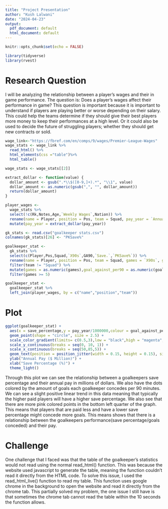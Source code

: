 ---
title: "Project Presentation"
author: "Kush Lalwani"
date: "2024-04-23"
output:
  pdf_document: default
  html_document: default
---

```{r setup, include=FALSE}
knitr::opts_chunk$set(echo = FALSE)
```

```{r,warning=FALSE}
library(tidyverse)
library(rvest)
```
# Research Question
I will be analyzing the relationship between a player's wages and their in game performance. The question is: Does a player's wages affect their performance in game? 
This question is important because it is important to understand if players are playing better or worse depending on their salary. This could help the teams determine if they should give their best players more money to keep their performances at a high level. Or it could also be used to decide the future of struggling players; whether they should get new contracts or sold. 
```{r}
wage_link<-"https://fbref.com/en/comps/9/wages/Premier-League-Wages"
wage_stats <- wage_link %>%
  read_html() %>%
  html_elements(css ="table")%>%
  html_table()

wage_stats <- wage_stats[[2]]

extract_dollar <- function(value) {
  dollar_amount <- gsub(".*\\$([0-9,]+).*", "\\1", value)
  dollar_amount <- as.numeric(gsub(",", "", dollar_amount))
  return(dollar_amount)
}

player_wages <- 
  wage_stats %>% 
  select(!c(Rk,Notes,Age,`Weekly Wages`,Nation)) %>%
  rename(name = Player, position = Pos, team = Squad, pay_year = `Annual Wages`) %>%
  mutate(pay_year = extract_dollar(pay_year))

gk_stats <- read.csv("goalkeeper stats.csv")
colnames(gk_stats)[26] <- "PKSave%"

goalkeeper_stat <- 
  gk_stats %>%
  select(c(Player,Pos,Squad,`X90s`,GA90,`Save.`,`PKSave%`)) %>%
  rename(name = Player, position = Pos, team = Squad, games = `X90s`, goal_against_per90 = GA90, save_percentage = `Save.`, penalty_save_percentage = `PKSave%`) %>%
  filter(team != "Squad") %>%
  mutate(games = as.numeric(games),goal_against_per90 = as.numeric(goal_against_per90),save_percentage = as.numeric(save_percentage), penalty_save_percentage = as.numeric(penalty_save_percentage)) %>%
  filter(games >= 5)

goalkeeper_stat <-
  goalkeeper_stat %>%
  left_join(player_wages, by = c("name","position","team"))
```
# Plot
```{r,fig.align='center',out.width="100%"}

ggplot(goalkeeper_stat) +
  aes(x = save_percentage,y = pay_year/1000000,colour = goal_against_per90,label = name) +
  geom_point(shape = "circle", size = 2.5) +
  scale_color_gradient(limits= c(0.5,3),low = "black",high = "magenta",name = "Goals Conceded \nPer 90 Minutes") +
  scale_y_continuous(breaks = seq(0, 10, 1)) +
  scale_x_continuous(breaks = seq(50,85,5)) + 
  geom_text(position = position_jitter(width = 0.15, height = 0.15), size = 1.5, vjust = -1.5) +
  ylab("Annual Pay ($ Million)") +
  xlab("Save Percentage (%)") +
  theme_light()
```
Through this plot we can see the relationship between a goalkeepers save percentage and their annual pay in millions of dollars. We also have the dots colored by the amount of goals each goalkeeper concedes per 90 minutes. We can see a slight positive linear trend in this data meaning that typically the higher paid players will have a higher save percentage. We also see that there are more pink colored points in the bottom left quarter of the graph. This means that players that are paid less and have a lower save percentage might concede more goals. This means shows that there is a relationship between the goalkeepers performance(save percentage/goals conceded) and their pay. 

# Challenge
One challenge that I faced was that the table of the goalkeeper's statistics would not read using the normal read_html() function. This was because the website used javascript to generate the table, meaning the function couldn't read it directly from the HTML code. To solve this issue, I used the read_html_live() function to read my table. This function uses google chrome in the background to open the website and read it directly from the chrome tab. This partially solved my problem, the one issue I still have is that sometimes the chrome tab cannot read the table within the 10 seconds the function allows.


